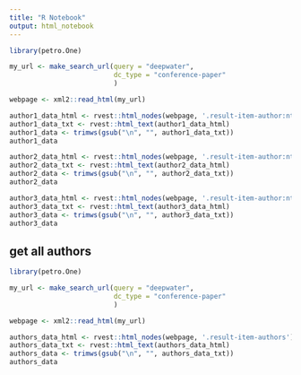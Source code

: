```yaml
---
title: "R Notebook"
output: html_notebook
---
```


```r
library(petro.One)

my_url <- make_search_url(query = "deepwater", 
                          dc_type = "conference-paper"
                          )

webpage <- xml2::read_html(my_url)

author1_data_html <- rvest::html_nodes(webpage, '.result-item-author:nth-child(1)')
author1_data_txt <- rvest::html_text(author1_data_html)
author1_data <- trimws(gsub("\n", "", author1_data_txt))
author1_data
```

```r
author2_data_html <- rvest::html_nodes(webpage, '.result-item-author:nth-child(2)')
author2_data_txt <- rvest::html_text(author2_data_html)
author2_data <- trimws(gsub("\n", "", author2_data_txt))
author2_data
```

```r
author3_data_html <- rvest::html_nodes(webpage, '.result-item-author:nth-child(3)')
author3_data_txt <- rvest::html_text(author3_data_html)
author3_data <- trimws(gsub("\n", "", author3_data_txt))
author3_data
```

## get all authors

```r
library(petro.One)

my_url <- make_search_url(query = "deepwater", 
                          dc_type = "conference-paper"
                          )

webpage <- xml2::read_html(my_url)

authors_data_html <- rvest::html_nodes(webpage, '.result-item-authors')
authors_data_txt <- rvest::html_text(authors_data_html)
authors_data <- trimws(gsub("\n", "", authors_data_txt))
authors_data
```

